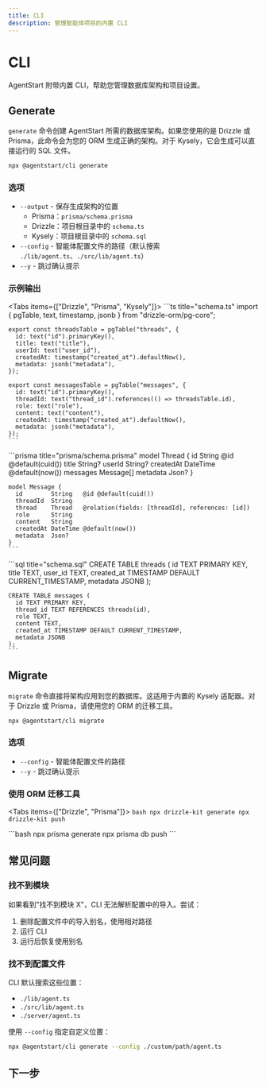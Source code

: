 ```yaml
---
title: CLI
description: 管理智能体项目的内置 CLI
---
```


# CLI

AgentStart 附带内置 CLI，帮助您管理数据库架构和项目设置。

## Generate

`generate` 命令创建 AgentStart 所需的数据库架构。如果您使用的是 Drizzle 或 Prisma，此命令会为您的 ORM 生成正确的架构。对于 Kysely，它会生成可以直接运行的 SQL 文件。

```bash title="终端"
npx @agentstart/cli generate
```

### 选项

- `--output` - 保存生成架构的位置
  - Prisma：`prisma/schema.prisma`
  - Drizzle：项目根目录中的 `schema.ts`
  - Kysely：项目根目录中的 `schema.sql`
- `--config` - 智能体配置文件的路径（默认搜索 `./lib/agent.ts`、`./src/lib/agent.ts`）
- `--y` - 跳过确认提示

### 示例输出

<Tabs items={["Drizzle", "Prisma", "Kysely"]}>
  <Tab value="Drizzle">
    ```ts title="schema.ts"
    import { pgTable, text, timestamp, jsonb } from "drizzle-orm/pg-core";

    export const threadsTable = pgTable("threads", {
      id: text("id").primaryKey(),
      title: text("title"),
      userId: text("user_id"),
      createdAt: timestamp("created_at").defaultNow(),
      metadata: jsonb("metadata"),
    });

    export const messagesTable = pgTable("messages", {
      id: text("id").primaryKey(),
      threadId: text("thread_id").references(() => threadsTable.id),
      role: text("role"),
      content: text("content"),
      createdAt: timestamp("created_at").defaultNow(),
      metadata: jsonb("metadata"),
    });
    ```
  </Tab>
  
  <Tab value="Prisma">
    ```prisma title="prisma/schema.prisma"
    model Thread {
      id        String    @id @default(cuid())
      title     String?
      userId    String?
      createdAt DateTime  @default(now())
      messages  Message[]
      metadata  Json?
    }

    model Message {
      id        String   @id @default(cuid())
      threadId  String
      thread    Thread   @relation(fields: [threadId], references: [id])
      role      String
      content   String
      createdAt DateTime @default(now())
      metadata  Json?
    }
    ```
  </Tab>
  
  <Tab value="Kysely">
    ```sql title="schema.sql"
    CREATE TABLE threads (
      id TEXT PRIMARY KEY,
      title TEXT,
      user_id TEXT,
      created_at TIMESTAMP DEFAULT CURRENT_TIMESTAMP,
      metadata JSONB
    );

    CREATE TABLE messages (
      id TEXT PRIMARY KEY,
      thread_id TEXT REFERENCES threads(id),
      role TEXT,
      content TEXT,
      created_at TIMESTAMP DEFAULT CURRENT_TIMESTAMP,
      metadata JSONB
    );
    ```
  </Tab>
</Tabs>

## Migrate

`migrate` 命令直接将架构应用到您的数据库。这适用于内置的 Kysely 适配器。对于 Drizzle 或 Prisma，请使用您的 ORM 的迁移工具。

```bash title="终端"
npx @agentstart/cli migrate
```

### 选项

- `--config` - 智能体配置文件的路径
- `--y` - 跳过确认提示

### 使用 ORM 迁移工具

<Tabs items={["Drizzle", "Prisma"]}>
  <Tab value="Drizzle">
    ```bash
    npx drizzle-kit generate
    npx drizzle-kit push
    ```
  </Tab>
  
  <Tab value="Prisma">
    ```bash
    npx prisma generate
    npx prisma db push
    ```
  </Tab>
</Tabs>

## 常见问题

### 找不到模块

如果看到"找不到模块 X"，CLI 无法解析配置中的导入。尝试：

1. 删除配置文件中的导入别名，使用相对路径
2. 运行 CLI
3. 运行后恢复使用别名

### 找不到配置文件

CLI 默认搜索这些位置：
- `./lib/agent.ts`
- `./src/lib/agent.ts`
- `./server/agent.ts`

使用 `--config` 指定自定义位置：

```bash
npx @agentstart/cli generate --config ./custom/path/agent.ts
```

## 下一步

<Cards>
  <Card title="数据库概念" href="/docs/concepts/database" />
  <Card title="Drizzle" href="/docs/databases/drizzle" />
  <Card title="Prisma" href="/docs/databases/prisma" />
</Cards>
